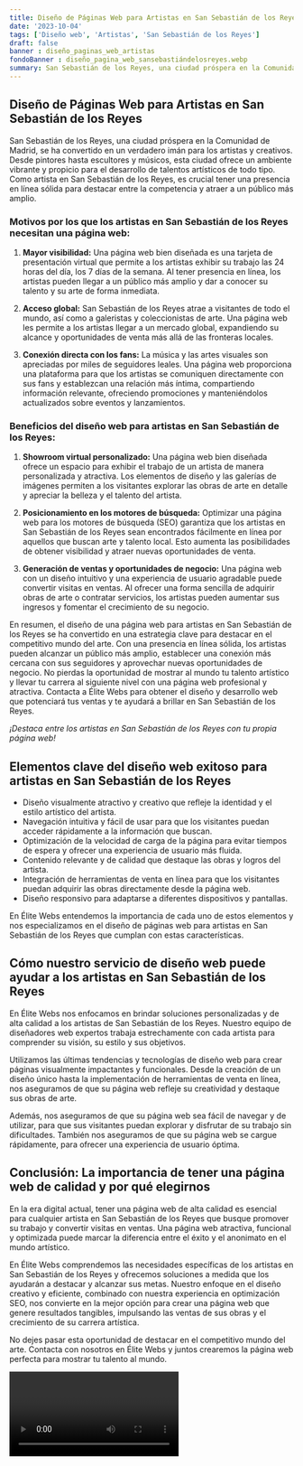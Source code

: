 ```yaml
---
title: Diseño de Páginas Web para Artistas en San Sebastián de los Reyes
date: '2023-10-04'
tags: ['Diseño web', 'Artistas', 'San Sebastián de los Reyes']
draft: false
banner : diseño_paginas_web_artistas
fondoBanner : diseño_pagina_web_sansebastiándelosreyes.webp
summary: San Sebastián de los Reyes, una ciudad próspera en la Comunidad de Madrid, se ha convertido en un verdadero imán para los artistas y creativos. Desde pintores hasta escultores y músicos, esta ciudad ofrece un ambiente vibrante y propicio para el desarrollo de talentos artísticos de todo tipo. Como artista en San Sebastián de los Reyes, es crucial tener una presencia en línea sólida para destacar entre la competencia y atraer a un público más amplio.
---
```


## Diseño de Páginas Web para Artistas en San Sebastián de los Reyes

San Sebastián de los Reyes, una ciudad próspera en la Comunidad de Madrid, se ha convertido en un verdadero imán para los artistas y creativos. Desde pintores hasta escultores y músicos, esta ciudad ofrece un ambiente vibrante y propicio para el desarrollo de talentos artísticos de todo tipo. Como artista en San Sebastián de los Reyes, es crucial tener una presencia en línea sólida para destacar entre la competencia y atraer a un público más amplio.

### Motivos por los que los artistas en San Sebastián de los Reyes necesitan una página web:

1. **Mayor visibilidad:** Una página web bien diseñada es una tarjeta de presentación virtual que permite a los artistas exhibir su trabajo las 24 horas del día, los 7 días de la semana. Al tener presencia en línea, los artistas pueden llegar a un público más amplio y dar a conocer su talento y su arte de forma inmediata.

2. **Acceso global:** San Sebastián de los Reyes atrae a visitantes de todo el mundo, así como a galeristas y coleccionistas de arte. Una página web les permite a los artistas llegar a un mercado global, expandiendo su alcance y oportunidades de venta más allá de las fronteras locales.

3. **Conexión directa con los fans:** La música y las artes visuales son apreciadas por miles de seguidores leales. Una página web proporciona una plataforma para que los artistas se comuniquen directamente con sus fans y establezcan una relación más íntima, compartiendo información relevante, ofreciendo promociones y manteniéndolos actualizados sobre eventos y lanzamientos.

### Beneficios del diseño web para artistas en San Sebastián de los Reyes:

1. **Showroom virtual personalizado:** Una página web bien diseñada ofrece un espacio para exhibir el trabajo de un artista de manera personalizada y atractiva. Los elementos de diseño y las galerías de imágenes permiten a los visitantes explorar las obras de arte en detalle y apreciar la belleza y el talento del artista.

2. **Posicionamiento en los motores de búsqueda:** Optimizar una página web para los motores de búsqueda (SEO) garantiza que los artistas en San Sebastián de los Reyes sean encontrados fácilmente en línea por aquellos que buscan arte y talento local. Esto aumenta las posibilidades de obtener visibilidad y atraer nuevas oportunidades de venta.

3. **Generación de ventas y oportunidades de negocio:** Una página web con un diseño intuitivo y una experiencia de usuario agradable puede convertir visitas en ventas. Al ofrecer una forma sencilla de adquirir obras de arte o contratar servicios, los artistas pueden aumentar sus ingresos y fomentar el crecimiento de su negocio.

En resumen, el diseño de una página web para artistas en San Sebastián de los Reyes se ha convertido en una estrategia clave para destacar en el competitivo mundo del arte. Con una presencia en línea sólida, los artistas pueden alcanzar un público más amplio, establecer una conexión más cercana con sus seguidores y aprovechar nuevas oportunidades de negocio. No pierdas la oportunidad de mostrar al mundo tu talento artístico y llevar tu carrera al siguiente nivel con una página web profesional y atractiva. Contacta a Élite Webs para obtener el diseño y desarrollo web que potenciará tus ventas y te ayudará a brillar en San Sebastián de los Reyes.

*¡Destaca entre los artistas en San Sebastián de los Reyes con tu propia página web!*


<GifSeo />

<Cta />

## Elementos clave del diseño web exitoso para artistas en San Sebastián de los Reyes

- Diseño visualmente atractivo y creativo que refleje la identidad y el estilo artístico del artista.
- Navegación intuitiva y fácil de usar para que los visitantes puedan acceder rápidamente a la información que buscan.
- Optimización de la velocidad de carga de la página para evitar tiempos de espera y ofrecer una experiencia de usuario más fluida.
- Contenido relevante y de calidad que destaque las obras y logros del artista.
- Integración de herramientas de venta en línea para que los visitantes puedan adquirir las obras directamente desde la página web.
- Diseño responsivo para adaptarse a diferentes dispositivos y pantallas.

En Élite Webs entendemos la importancia de cada uno de estos elementos y nos especializamos en el diseño de páginas web para artistas en San Sebastián de los Reyes que cumplan con estas características.

## Cómo nuestro servicio de diseño web puede ayudar a los artistas en San Sebastián de los Reyes

En Élite Webs nos enfocamos en brindar soluciones personalizadas y de alta calidad a los artistas de San Sebastián de los Reyes. Nuestro equipo de diseñadores web expertos trabaja estrechamente con cada artista para comprender su visión, su estilo y sus objetivos.

Utilizamos las últimas tendencias y tecnologías de diseño web para crear páginas visualmente impactantes y funcionales. Desde la creación de un diseño único hasta la implementación de herramientas de venta en línea, nos aseguramos de que su página web refleje su creatividad y destaque sus obras de arte.

Además, nos aseguramos de que su página web sea fácil de navegar y de utilizar, para que sus visitantes puedan explorar y disfrutar de su trabajo sin dificultades. También nos aseguramos de que su página web se cargue rápidamente, para ofrecer una experiencia de usuario óptima.

## Conclusión: La importancia de tener una página web de calidad y por qué elegirnos

En la era digital actual, tener una página web de alta calidad es esencial para cualquier artista en San Sebastián de los Reyes que busque promover su trabajo y convertir visitas en ventas. Una página web atractiva, funcional y optimizada puede marcar la diferencia entre el éxito y el anonimato en el mundo artístico.

En Élite Webs comprendemos las necesidades específicas de los artistas en San Sebastián de los Reyes y ofrecemos soluciones a medida que los ayudarán a destacar y alcanzar sus metas. Nuestro enfoque en el diseño creativo y eficiente, combinado con nuestra experiencia en optimización SEO, nos convierte en la mejor opción para crear una página web que genere resultados tangibles, impulsando las ventas de sus obras y el crecimiento de su carrera artística.

No dejes pasar esta oportunidad de destacar en el competitivo mundo del arte. Contacta con nosotros en Élite Webs y juntos crearemos la página web perfecta para mostrar tu talento al mundo.

<Video />

<CtaBot job='Artistas' city='San Sebastián de los Reyes'/>

<Gmaps query='San Sebastián de los Reyes+españa+maps' />